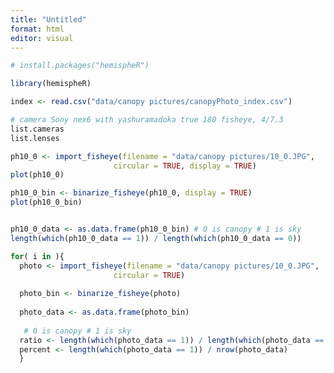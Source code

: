 ```yaml
---
title: "Untitled"
format: html
editor: visual
---
```


```r
# install.packages("hemispheR")

library(hemispheR)
```


```r

index <- read.csv("data/canopy pictures/canopyPhoto_index.csv")

# camera Sony nex6 with yashuramadoka true 180 fisheye, 4/7.3
list.cameras
list.lenses
```


```r

ph10_0 <- import_fisheye(filename = "data/canopy pictures/10_0.JPG",
                       circular = TRUE, display = TRUE)
plot(ph10_0)

ph10_0_bin <- binarize_fisheye(ph10_0, display = TRUE)
plot(ph10_0_bin)


ph10_0_data <- as.data.frame(ph10_0_bin) # 0 is canopy # 1 is sky
length(which(ph10_0_data == 1)) / length(which(ph10_0_data == 0))

```


```r
for( i in ){
  photo <- import_fisheye(filename = "data/canopy pictures/10_0.JPG",
                       circular = TRUE)
  
  photo_bin <- binarize_fisheye(photo)
  
  photo_data <- as.data.frame(photo_bin)
  
   # 0 is canopy # 1 is sky
  ratio <- length(which(photo_data == 1)) / length(which(photo_data == 0))
  percent <- length(which(photo_data == 1)) / nrow(photo_data)
  }





```
